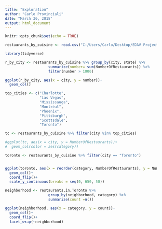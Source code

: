 ```yaml
---
title: "Exploration"
author: "Carlo Provinciali"
date: "March 30, 2018"
output: html_document
---
```


```r
knitr::opts_chunk$set(echo = TRUE)
```

```r
restaurants_by_cuisine <- read.csv("C:/Users/Carlo/Desktop/EDAV Project/number of restaurants by cuisine.csv")
```

```r
library(tidyverse)

r_by_city <- restaurants_by_cuisine %>% group_by(city, state) %>%
                    summarize(number= sum(NumberOfRestaurants)) %>%
                    filter(number > 1000)

ggplot(r_by_city, aes(x = city, y = number))+
  geom_col()
```

```r
top_cities <- c("Charlotte",
                "Las Vegas",
                "Mississauga",
                "Montréal",
                "Phoenix",
                "Pittsburgh",
                "Scottsdale",
                "Toronto")

tc <- restaurants_by_cuisine %>% filter(city %in% top_cities)

#ggplot(tc, aes(x = city, y = NumberOfRestaurants))+
#  geom_col(color = aes(category))
```

```r
toronto <- restaurants_by_cuisine %>% filter(city == "Toronto")


ggplot(toronto, aes(x = reorder(category, NumberOfRestaurants), y = NumberOfRestaurants)) +
  geom_col()+
  coord_flip()+
  scale_y_continuous(breaks = seq(0, 650, 50))
```

```r
neighborhood <- restaurants.in.Toronto %>%
                    group_by(neighborhood, category) %>%
                    summarize(count =n())

ggplot(neighborhood, aes(x = category, y = count))+
  geom_col()+
  coord_flip()+
  facet_wrap(~neighborhood)
```


